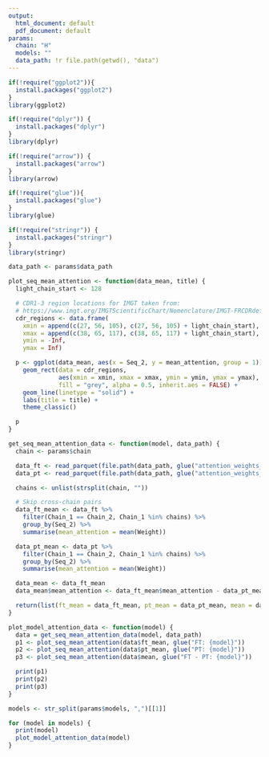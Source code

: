 ```yaml
---
output:
  html_document: default
  pdf_document: default
params:
  chain: "H"
  models: ""
  data_path: !r file.path(getwd(), "data")
---
```

```r

if(!require("ggplot2")){
  install.packages("ggplot2")
}
library(ggplot2)

if(!require("dplyr")) {
  install.packages("dplyr")
}
library(dplyr)

if(!require("arrow")) {
  install.packages("arrow")
}
library(arrow)

if(!require("glue")){
  install.packages("glue")
}
library(glue)

if(!require("stringr")) {
  install.packages("stringr")
}
library(stringr)
```

```r
data_path <- params$data_path

plot_seq_mean_attention <- function(data_mean, title) {
  light_chain_start <- 128

  # CDR1-3 region locations for IMGT taken from:
  # https://www.imgt.org/IMGTScientificChart/Nomenclature/IMGT-FRCDRdefinition.html
  cdr_regions <- data.frame(
    xmin = append(c(27, 56, 105), c(27, 56, 105) + light_chain_start),
    xmax = append(c(38, 65, 117), c(38, 65, 117) + light_chain_start),
    ymin = -Inf,
    ymax = Inf)

  p <- ggplot(data_mean, aes(x = Seq_2, y = mean_attention, group = 1)) +
    geom_rect(data = cdr_regions,
              aes(xmin = xmin, xmax = xmax, ymin = ymin, ymax = ymax),
              fill = "grey", alpha = 0.5, inherit.aes = FALSE) +
    geom_line(linetype = "solid") +
    labs(title = title) +
    theme_classic()

  p
}

get_seq_mean_attention_data <- function(model, data_path) {
  chain <- params$chain

  data_ft <- read_parquet(file.path(data_path, glue("attention_weights_{model}_{chain}_FT.parquet")))
  data_pt <- read_parquet(file.path(data_path, glue("attention_weights_{model}_{chain}_PT.parquet")))

  chains <- unlist(strsplit(chain, ""))

  # Skip cross-chain pairs
  data_ft_mean <- data_ft %>%
    filter(Chain_1 == Chain_2, Chain_1 %in% chains) %>%
    group_by(Seq_2) %>%
    summarise(mean_attention = mean(Weight))

  data_pt_mean <- data_pt %>%
    filter(Chain_1 == Chain_2, Chain_1 %in% chains) %>%
    group_by(Seq_2) %>%
    summarise(mean_attention = mean(Weight))

  data_mean <- data_ft_mean
  data_mean$mean_attention <- data_ft_mean$mean_attention - data_pt_mean$mean_attention

  return(list(ft_mean = data_ft_mean, pt_mean = data_pt_mean, mean = data_mean))
}

plot_model_attention_data <- function(model) {
  data = get_seq_mean_attention_data(model, data_path)
  p1 <- plot_seq_mean_attention(data$ft_mean, glue("FT: {model}"))
  p2 <- plot_seq_mean_attention(data$pt_mean, glue("PT: {model}"))
  p3 <- plot_seq_mean_attention(data$mean, glue("FT - PT: {model}"))

  print(p1)
  print(p2)
  print(p3)
}
```

```r
models <- str_split(params$models, ",")[[1]]

for (model in models) {
  print(model)
  plot_model_attention_data(model)
}
```
